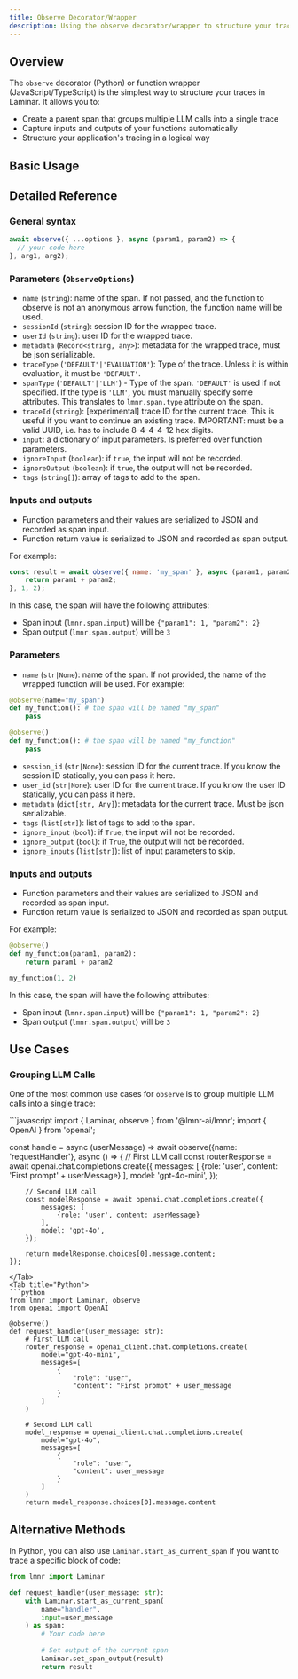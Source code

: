 ```yaml
---
title: Observe Decorator/Wrapper
description: Using the observe decorator/wrapper to structure your traces
---
```



## Overview

The `observe` decorator (Python) or function wrapper (JavaScript/TypeScript) is the simplest way to structure your traces in Laminar. It allows you to:

- Create a parent span that groups multiple LLM calls into a single trace
- Capture inputs and outputs of your functions automatically
- Structure your application's tracing in a logical way

## Basic Usage

<ObserveExample />

## Detailed Reference

<Tabs>
<Tab title="JavaScript/TypeScript">

### General syntax

```javascript
await observe({ ...options }, async (param1, param2) => {
  // your code here
}, arg1, arg2);
```

### Parameters (`ObserveOptions`)
- `name` (`string`): name of the span. If not passed, and the function to observe is not an anonymous arrow function, the function name will be used.
- `sessionId` (`string`): session ID for the wrapped trace.
- `userId` (`string`): user ID for the wrapped trace.
- `metadata` (`Record<string, any>`): metadata for the wrapped trace, must be json serializable.
- `traceType` (`'DEFAULT'|'EVALUATION'`): Type of the trace. Unless it is within evaluation, it must be `'DEFAULT'`.
- `spanType` (`'DEFAULT'|'LLM'`) - Type of the span. `'DEFAULT'` is used if not specified. If the type is `'LLM'`,
   you must manually specify some attributes. This translates to `lmnr.span.type` attribute on the span.
- `traceId` (`string`): [experimental] trace ID for the current trace. This is useful if you want to continue an existing trace.
IMPORTANT: must be a valid UUID, i.e. has to include 8-4-4-4-12 hex digits.
- `input`: a dictionary of input parameters. Is preferred over function parameters.
- `ignoreInput` (`boolean`): if `true`, the input will not be recorded.
- `ignoreOutput` (`boolean`): if `true`, the output will not be recorded.
- `tags` (`string[]`): array of tags to add to the span.

### Inputs and outputs
- Function parameters and their values are serialized to JSON and recorded as span input.
- Function return value is serialized to JSON and recorded as span output.

For example:

```javascript
const result = await observe({ name: 'my_span' }, async (param1, param2) => {
    return param1 + param2;
}, 1, 2);
```

In this case, the span will have the following attributes:
- Span input (`lmnr.span.input`) will be `{"param1": 1, "param2": 2}`
- Span output (`lmnr.span.output`) will be `3`
</Tab>
<Tab title="Python">

### Parameters

- `name` (`str|None`): name of the span. If not provided, the name of the wrapped function will be used.
For example:
```python
@observe(name="my_span")
def my_function(): # the span will be named "my_span"
    pass

@observe()
def my_function(): # the span will be named "my_function"
    pass
```

- `session_id` (`str|None`): session ID for the current trace. If you know the session ID statically, you can pass it here.
- `user_id` (`str|None`): user ID for the current trace. If you know the user ID statically, you can pass it here.
- `metadata` (`dict[str, Any]`): metadata for the current trace. Must be json serializable.
- `tags` (`list[str]`): list of tags to add to the span.
- `ignore_input` (`bool`): if `True`, the input will not be recorded.
- `ignore_output` (`bool`): if `True`, the output will not be recorded.
- `ignore_inputs` (`list[str]`): list of input parameters to skip.

### Inputs and outputs
- Function parameters and their values are serialized to JSON and recorded as span input.
- Function return value is serialized to JSON and recorded as span output.

For example:
```python
@observe()
def my_function(param1, param2):
    return param1 + param2

my_function(1, 2)
```

In this case, the span will have the following attributes:
- Span input (`lmnr.span.input`) will be `{"param1": 1, "param2": 2}`
- Span output (`lmnr.span.output`) will be `3`
</Tab>
</Tabs>

## Use Cases

### Grouping LLM Calls

One of the most common use cases for `observe` is to group multiple LLM calls into a single trace:

<Tabs>
<Tab title="JavaScript/TypeScript">
```javascript
import { Laminar, observe } from '@lmnr-ai/lmnr';
import { OpenAI } from 'openai';

const handle = async (userMessage) => 
    await observe({name: 'requestHandler'}, async () => {
        // First LLM call
        const routerResponse = await openai.chat.completions.create({
            messages: [
                {role: 'user', content: 'First prompt' + userMessage}
            ],
            model: 'gpt-4o-mini',
        });
        
        // Second LLM call
        const modelResponse = await openai.chat.completions.create({
            messages: [
                {role: 'user', content: userMessage}
            ],
            model: 'gpt-4o',
        });

        return modelResponse.choices[0].message.content;
    });
```
</Tab>
<Tab title="Python">
```python
from lmnr import Laminar, observe
from openai import OpenAI

@observe()
def request_handler(user_message: str):
    # First LLM call
    router_response = openai_client.chat.completions.create(
        model="gpt-4o-mini",
        messages=[
            {
                "role": "user",
                "content": "First prompt" + user_message
            }
        ]
    )
    
    # Second LLM call
    model_response = openai_client.chat.completions.create(
        model="gpt-4o",
        messages=[
            {
                "role": "user",
                "content": user_message
            }
        ]
    )
    return model_response.choices[0].message.content
```
</Tab>
</Tabs>

## Alternative Methods

In Python, you can also use `Laminar.start_as_current_span` if you want to trace a specific block of code:

```python
from lmnr import Laminar

def request_handler(user_message: str):
    with Laminar.start_as_current_span(
        name="handler",
        input=user_message
    ) as span:
        # Your code here
        
        # Set output of the current span
        Laminar.set_span_output(result)
        return result
``` 